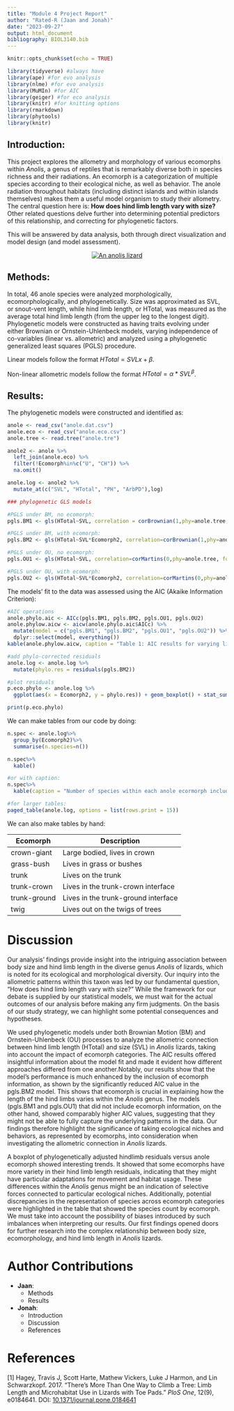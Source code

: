 ```yaml
---
title: "Module 4 Project Report"
author: "Rated-R (Jaan and Jonah)"
date: "2023-09-27"
output: html_document
bibliography: BIOL3140.bib
---
```


```r
knitr::opts_chunk$set(echo = TRUE)
```

```r
library(tidyverse) #always have
library(ape) #for evo analysis
library(nlme) #for evo analysis
library(MuMIn) #for AIC
library(geiger) #for eco analysis
library(knitr) #for knitting options
library(rmarkdown)
library(phytools)
library(knitr)
```

## Introduction:

This project explores the allometry and morphology of various ecomorphs within *Anolis*, a genus of reptiles that is remarkably diverse both in species richness and their radiations. An ecomorph is a categorization of multiple species according to their ecological niche, as well as behavior. The anole radiation throughout habitats (including distinct islands and within islands themselves) makes them a useful model organism to study their allometry. The central question here is: **How does hind limb length vary with size?** Other related questions delve further into determining potential predictors of this relationship, and correcting for phylogenetic factors.

This will be answered by data analysis, both through direct visualization and model design (and model assessment).

<center>
[![An anolis lizard](https://upload.wikimedia.org/wikipedia/commons/thumb/4/4b/Green_anole.jpg/320px-Green_anole.jpg)](https://upload.wikimedia.org/wikipedia/commons/thumb/4/4b/Green_anole.jpg/320px-Green_anole.jpg)
</center>

## Methods:

In total, 46 anole species were analyzed morphologically, ecomorphologically, and phylogenetically. Size was approximated as SVL, or snout-vent length, while hind limb length, or HTotal, was measured as the average total hind limb length (from the upper leg to the longest digit). Phylogenetic models were constructed as having traits evolving under either Brownian or Ornstein-Uhlenbeck models, varying independence of co-variables (linear vs. allometric) and analyzed using a phylogenetic generalized least squares (PGLS) procedure.

Linear models follow the format $HTotal=SVL x+\beta$.

Non-linear allometric models follow the format $HTotal=\alpha*SVL^\beta$.

## Results:

The phylogenetic models were constructed and identified as:

```r
anole <- read_csv("anole.dat.csv")
anole.eco <- read_csv("anole.eco.csv")
anole.tree <- read.tree("anole.tre")
```

```r
anole2 <- anole %>%
  left_join(anole.eco) %>%
  filter(!Ecomorph%in%c("U", "CH")) %>%
  na.omit()

anole.log <- anole2 %>%
  mutate_at(c("SVL", "HTotal", "PH", "ArbPD"),log)
```

```r
### phylogenetic GLS models

#PGLS under BM, no ecomorph:
pgls.BM1 <- gls(HTotal~SVL, correlation = corBrownian(1,phy=anole.tree, form=~Species), data=anole.log, method="ML")

#PGLS under BM, with ecomorph:
pgls.BM2 <- gls(HTotal~SVL*Ecomorph2, correlation=corBrownian(1,phy=anole.tree,form=~Species), data=anole.log, method="ML")

#PGLS under OU, no ecomorph:
pgls.OU1 <- gls(HTotal~SVL, correlation=corMartins(0,phy=anole.tree, form=~Species), data=anole.log, method="ML")

#PGLS under OU, with ecomorph:
pgls.OU2 <- gls(HTotal~SVL*Ecomorph2, correlation=corMartins(0,phy=anole.tree, form=~Species), data=anole.log, method="ML")

```

The models' fit to the data was assessed using the AIC (Akaike Information Criterion):

```r
#AIC operations
anole.phylo.aic <- AICc(pgls.BM1, pgls.BM2, pgls.OU1, pgls.OU2)
anole.phylow.aicw <- aicw(anole.phylo.aic$AICc) %>%
  mutate(model = c("pgls.BM1", "pgls.BM2", "pgls.OU1", "pgls.OU2")) %>%
  dplyr::select(model, everything())
kable(anole.phylow.aicw, caption = "Table 1: AIC results for varying linear or allometric models")
```

```r
#add phylo-corrected residuals
anole.log <- anole.log %>%
  mutate(phylo.res = residuals(pgls.BM2))
```

```r
#plot residuals
p.eco.phylo <- anole.log %>%
  ggplot(aes(x = Ecomorph2, y = phylo.res)) + geom_boxplot() + stat_summary(fun=mean, geom="point", size=3)

print(p.eco.phylo)
```

We can make tables from our code by doing:

```r
n.spec <- anole.log%>%
  group_by(Ecomorph2)%>%
  summarise(n.species=n())

n.spec%>%
  kable()

#or with caption:
n.spec%>%
  kable(caption = "Number of species within each anole ecormorph included in this study")

#for larger tables:
paged_table(anole.log, options = list(rows.print = 15))
```

We can also make tables by hand:

| Ecomorph     | Description                         |
|--------------|-------------------------------------|
| crown-giant  | Large bodied, lives in crown        |
| grass-bush   | Lives in grass or bushes            |
| trunk        | Lives on the trunk                  |
| trunk-crown  | Lives in the trunk-crown interface  |
| trunk-ground | Lives in the trunk-ground interface |
| twig         | Lives out on the twigs of trees     |

# Discussion

Our analysis' findings provide insight into the intriguing association between body size and hind limb length in the diverse genus *Anolis* of lizards, which is noted for its ecological and morphological diversity. Our inquiry into the allometric patterns within this taxon was led by our fundamental question, "How does hind limb length vary with size?" While the framework for our debate is supplied by our statistical models, we must wait for the actual outcomes of our analysis before making any firm judgments. On the basis of our study strategy, we can highlight some potential consequences and hypotheses.

We used phylogenetic models under both Brownian Motion (BM) and Ornstein-Uhlenbeck (OU) processes to analyze the allometric connection between hind limb length (HTotal) and size (SVL) in *Anolis* lizards, taking into account the impact of ecomorph categories. The AIC results offered insightful information about the model fit and made it evident how different approaches differed from one another.Notably, our results show that the model's performance is much enhanced by the inclusion of ecomorph information, as shown by the significantly reduced AIC value in the pgls.BM2 model. This shows that ecomorph is crucial in explaining how the length of the hind limbs varies within the *Anolis* genus. The models (pgls.BM1 and pgls.OU1) that did not include ecomorph information, on the other hand, showed comparably higher AIC values, suggesting that they might not be able to fully capture the underlying patterns in the data. Our findings therefore highlight the significance of taking ecological niches and behaviors, as represented by ecomorphs, into consideration when investigating the allometric connection in *Anolis* lizards.

A boxplot of phylogenetically adjusted hindlimb residuals versus anole ecomorph showed interesting trends. It showed that some ecomorphs have more variety in their hind limb length residuals, indicating that they might have particular adaptations for movement and habitat usage. These differences within the *Anolis* genus might be an indication of selective forces connected to particular ecological niches. Additionally, potential discrepancies in the representation of species across ecomorph categories were highlighted in the table that showed the species count by ecomorph. We must take into account the possibility of biases introduced by such imbalances when interpreting our results. Our first findings opened doors for further research into the complex relationship between body size, ecomorphology, and hind limb length in *Anolis* lizards.

# Author Contributions

- **Jaan**:
  - Methods
  - Results

- **Jonah**:
  - Introduction
  - Discussion
  - References

# References

[1] Hagey, Travis J, Scott Harte, Mathew Vickers, Luke J Harmon, and Lin Schwarzkopf. 2017. “There’s More Than One Way to Climb a Tree: Limb Length and Microhabitat Use in Lizards with Toe Pads.” *PloS One*, 12(9), e0184641. DOI: [10.1371/journal.pone.0184641](https://doi.org/10.1371/journal.pone.0184641)
